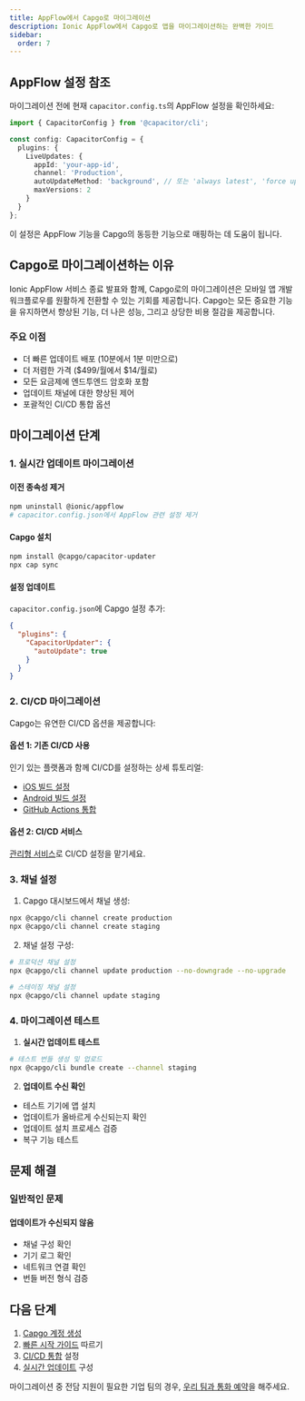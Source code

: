 ```yaml
---
title: AppFlow에서 Capgo로 마이그레이션
description: Ionic AppFlow에서 Capgo로 앱을 마이그레이션하는 완벽한 가이드
sidebar:
  order: 7
---
```


## AppFlow 설정 참조

마이그레이션 전에 현재 `capacitor.config.ts`의 AppFlow 설정을 확인하세요:

```typescript
import { CapacitorConfig } from '@capacitor/cli';

const config: CapacitorConfig = {
  plugins: {
    LiveUpdates: {
      appId: 'your-app-id',
      channel: 'Production',
      autoUpdateMethod: 'background', // 또는 'always latest', 'force update'
      maxVersions: 2
    }
  }
};
```

이 설정은 AppFlow 기능을 Capgo의 동등한 기능으로 매핑하는 데 도움이 됩니다.

## Capgo로 마이그레이션하는 이유

Ionic AppFlow 서비스 종료 발표와 함께, Capgo로의 마이그레이션은 모바일 앱 개발 워크플로우를 원활하게 전환할 수 있는 기회를 제공합니다. Capgo는 모든 중요한 기능을 유지하면서 향상된 기능, 더 나은 성능, 그리고 상당한 비용 절감을 제공합니다.

### 주요 이점
- 더 빠른 업데이트 배포 (10분에서 1분 미만으로)
- 더 저렴한 가격 ($499/월에서 $14/월로)
- 모든 요금제에 엔드투엔드 암호화 포함
- 업데이트 채널에 대한 향상된 제어
- 포괄적인 CI/CD 통합 옵션

## 마이그레이션 단계

### 1. 실시간 업데이트 마이그레이션

#### 이전 종속성 제거
```bash
npm uninstall @ionic/appflow
# capacitor.config.json에서 AppFlow 관련 설정 제거
```

#### Capgo 설치
```bash
npm install @capgo/capacitor-updater
npx cap sync
```

#### 설정 업데이트
`capacitor.config.json`에 Capgo 설정 추가:
```json
{
  "plugins": {
    "CapacitorUpdater": {
      "autoUpdate": true
    }
  }
}
```

### 2. CI/CD 마이그레이션

Capgo는 유연한 CI/CD 옵션을 제공합니다:

#### 옵션 1: 기존 CI/CD 사용
인기 있는 플랫폼과 함께 CI/CD를 설정하는 상세 튜토리얼:
- [iOS 빌드 설정](https://capgo.app/blog/automatic-capacitor-ios-build-github-action/)
- [Android 빌드 설정](https://capgo.app/blog/automatic-capacitor-android-build-github-action/)
- [GitHub Actions 통합](https://capgo.app/blog/automatic-capacitor-ios-build-github-action/)

#### 옵션 2: CI/CD 서비스
[관리형 서비스](https://cal.com/martindonadieu/mobile-ci-cd-done-for-you)로 CI/CD 설정을 맡기세요.

### 3. 채널 설정

1. Capgo 대시보드에서 채널 생성:
```bash
npx @capgo/cli channel create production
npx @capgo/cli channel create staging
```

2. 채널 설정 구성:
```bash
# 프로덕션 채널 설정
npx @capgo/cli channel update production --no-downgrade --no-upgrade

# 스테이징 채널 설정
npx @capgo/cli channel update staging
```

### 4. 마이그레이션 테스트

1. **실시간 업데이트 테스트**
```bash
# 테스트 번들 생성 및 업로드
npx @capgo/cli bundle create --channel staging
```

2. **업데이트 수신 확인**
- 테스트 기기에 앱 설치
- 업데이트가 올바르게 수신되는지 확인
- 업데이트 설치 프로세스 검증
- 복구 기능 테스트

## 문제 해결

### 일반적인 문제

#### 업데이트가 수신되지 않음
- 채널 구성 확인
- 기기 로그 확인
- 네트워크 연결 확인
- 번들 버전 형식 검증

## 다음 단계

1. [Capgo 계정 생성](/register/)
2. [빠른 시작 가이드](/docs/getting-started/quickstart/) 따르기
3. [CI/CD 통합](/docs/getting-started/cicd-integration/) 설정
4. [실시간 업데이트](/docs/live-updates/) 구성

마이그레이션 중 전담 지원이 필요한 기업 팀의 경우, [우리 팀과 통화 예약](https://cal.com/martindonadieu/capgo-enterprise-inquiry)을 해주세요.
